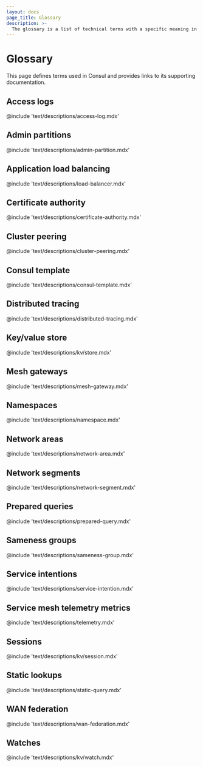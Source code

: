 ```yaml
---
layout: docs
page_title: Glossary
description: >-
  The glossary is a list of technical terms with a specific meaning in Consul. Use the glossary to understand Consul concepts and study for the certification exam.
---
```


# Glossary

This page defines terms used in Consul and provides links to its supporting documentation.

## Access logs

@include 'text/descriptions/access-log.mdx'

## Admin partitions

@include 'text/descriptions/admin-partition.mdx'

## Application load balancing

@include 'text/descriptions/load-balancer.mdx'

## Certificate authority

@include 'text/descriptions/certificate-authority.mdx'

## Cluster peering

@include 'text/descriptions/cluster-peering.mdx'

## Consul template

@include 'text/descriptions/consul-template.mdx'

## Distributed tracing

@include 'text/descriptions/distributed-tracing.mdx'

## Key/value store

@include 'text/descriptions/kv/store.mdx'

## Mesh gateways

@include 'text/descriptions/mesh-gateway.mdx'

## Namespaces

@include 'text/descriptions/namespace.mdx'

## Network areas

@include 'text/descriptions/network-area.mdx'

## Network segments

@include 'text/descriptions/network-segment.mdx'

## Prepared queries

@include 'text/descriptions/prepared-query.mdx'

## Sameness groups

@include 'text/descriptions/sameness-group.mdx'

## Service intentions

@include 'text/descriptions/service-intention.mdx'

## Service mesh telemetry metrics

@include 'text/descriptions/telemetry.mdx'

## Sessions

@include 'text/descriptions/kv/session.mdx'

## Static lookups

@include 'text/descriptions/static-query.mdx'

## WAN federation

@include 'text/descriptions/wan-federation.mdx'

## Watches

@include 'text/descriptions/kv/watch.mdx'
